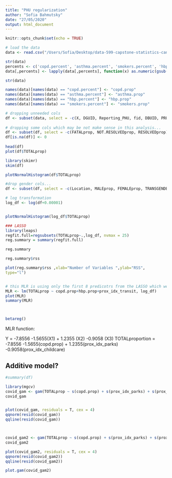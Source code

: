 ```yaml
---
title: "PHU regularization"
author: "Sofia Bahmutsky"
date: "27/05/2020"
output: html_document
---
```


```r
knitr::opts_chunk$set(echo = TRUE)
```

```r
# load the data
data <- read.csv("/Users/Sofia/Desktop/data-599-capstone-statistics-canada/data/PMD-en/PHU_FINAL_prop.csv")

str(data)
percents <- c('copd.percent', 'asthma.percent', 'smokers.percent', 'hbp.percent')
data[,percents] <- lapply(data[,percents], function(x) as.numeric(gsub("[\\%,]", "", x))/100)

str(data)

names(data)[names(data) == "copd.percent"] <- "copd.prop"
names(data)[names(data) == "asthma.percent"] <- "asthma.prop"
names(data)[names(data) == "hbp.percent"] <- "hbp.prop"
names(data)[names(data) == "smokers.percent"] <- "smokers.prop"

# dropping unneeded cols
df <- subset(data, select = -c(X, DGUID, Reporting_PHU, fid, DBUID, PRUID_x, CSDUID_x, CMAUID_x, CMAPUID_x, HR_UID, DAUID, lon, lat, transit_na, suppressed))
  
# dropping some cols which may be not make sense in this analysis...
df <- subset(df, select = -c(FATALprop, NOT.RESOLVEDprop, RESOLVEDprop))
df[is.na(df)] <- 0
           
head(df)
plot(df$TOTALprop)

library(skimr)
skim(df)

plotNormalHistogram(df$TOTALprop)

#drop gender cols...
df <- subset(df, select = -c(Location, MALEprop, FEMALEprop, TRANSGENDERprop, OTHERprop, UNKNOWNprop, NEITHERprop, CONTACTprop, TRAVEL.RELATEDprop))

# log transformation
log_df <- log(df+0.00001)


plotNormalHistogram(log_df$TOTALprop)

### LASSO
library(leaps)
regfit.full=regsubsets(TOTALprop~.,log_df, nvmax = 25)
reg.summary = summary(regfit.full)

reg.summary

reg.summary$rss

plot(reg.summary$rss ,xlab="Number of Variables ",ylab="RSS",
type="l")


# this MLR is using only the first 8 predicotrs from the LASSO which were most important. 
MLR <- lm(TOTALprop ~ copd.prop+hbp.prop+prox_idx_transit, log_df)
plot(MLR)
summary(MLR)



betareg()
```

MLR function:

Y =  -7.8556 -1.5655(X1) +   1.2355 (X2)  -0.9058 (X3) 
TOTALproportion = -7.8556 -1.5655(copd.prop) +   1.2355(prox_idx_parks)  -0.9058(prox_idx_childcare)


## Additive model?
```r
#summary(df)

library(mgcv)
covid_gam <- gam(TOTALprop ~ s(copd.prop) + s(prox_idx_parks) + s(prox_idx_childcare), data=df)
covid_gam


plot(covid_gam, residuals = T, cex = 4)
qqnorm(resid(covid_gam))
qqline(resid(covid_gam))



covid_gam2 <- gam(TOTALprop ~ s(copd.prop) + s(prox_idx_parks) + s(prox_idx_childcare), data=df, family =Gamma(link = "log"))
covid_gam2

plot(covid_gam2, residuals = T, cex = 4)
qqnorm(resid(covid_gam2))
qqline(resid(covid_gam2))

plot.gam(covid_gam2)

```